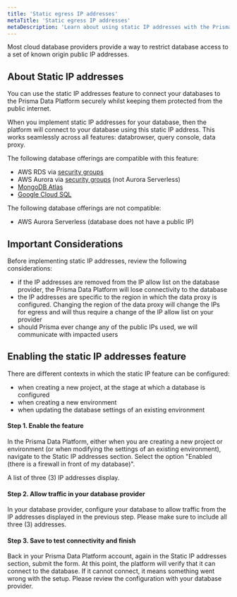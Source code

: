 ```yaml
---
title: 'Static egress IP addresses'
metaTitle: 'Static egress IP addresses'
metaDescription: 'Learn about using static IP addresses with the Prisma Data Platform'
---
```


<TopBlock>

Most cloud database providers provide a way to restrict database access to a set of known origin public IP addresses.

</TopBlock>

## About Static IP addresses

You can use the static IP addresses feature to connect your databases to the Prisma Data Platform securely whilst keeping them protected from the public internet.

When you implement static IP addresses for your database, then the platform will connect to your database using this static IP address. This works seamlessly across all features: databrowser, query console, data proxy.

The following database offerings are compatible with this feature:

- AWS RDS via [security groups](https://docs.aws.amazon.com/AmazonRDS/latest/UserGuide/Overview.RDSSecurityGroups.html)
- AWS Aurora via [security groups](https://aws.amazon.com/premiumsupport/knowledge-center/aurora-private-public-endpoints/) (not Aurora Serverless)
- [MongoDB Atlas](https://docs.atlas.mongodb.com/security/ip-access-list/)
- [Google Cloud SQL](https://cloud.google.com/sql/docs/mysql/configure-ip#add)

The following database offerings are not compatible:

- AWS Aurora Serverless (database does not have a public IP)

## Important Considerations

Before implementing static IP addresses, review the following considerations:

- if the IP addresses are removed from the IP allow list on the database provider, the Prisma Data Platform will lose connectivity to the database
- the IP addresses are specific to the region in which the data proxy is configured. Changing the region of the data proxy will change the IPs for egress and will thus require a change of the IP allow list on your provider
- should Prisma ever change any of the public IPs used, we will communicate with impacted users

## Enabling the static IP addresses feature

There are different contexts in which the static IP feature can be configured:

- when creating a new project, at the stage at which a database is configured
- when creating a new environment
- when updating the database settings of an existing environment

#### Step 1. Enable the feature

In the Prisma Data Platform, either when you are creating a new project or environment (or when modifying the settings of an existing environment), navigate to the Static IP addresses section. Select the option "Enabled (there is a firewall in front of my database)".

A list of three (3) IP addresses display.

#### Step 2. Allow traffic in your database provider

In your database provider, configure your database to allow traffic from the IP addresses displayed in the previous step. Please make sure to include all three (3) addresses.

#### Step 3. Save to test connectivity and finish

Back in your Prisma Data Platform account, again in the Static IP addresses section, submit the form. At this point, the platform will verify that it can connect to the database.
If it cannot connect, it means something went wrong with the setup. Please review the configuration with your database provider.
